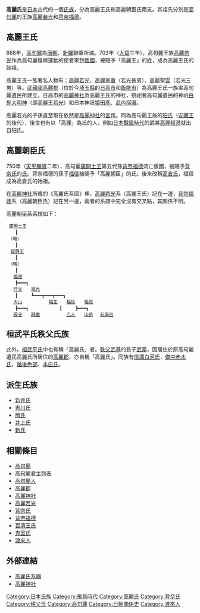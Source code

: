 {{japanese|japanese=高麗氏|kana=こま の うじ<br/>こまし|romaji=Koma no uji<br/>Komashi}}
'''高麗氏'''是[[日本|日本]]古代的一個[[氏族|氏族]]，分為高麗王氏和高麗朝臣氏兩支。其祖先分別是[[高句麗|高句麗]]的王族[[高麗若光|高麗若光]]和[[背奈福德|背奈福德]]。

==高麗王氏==
668年，[[高句麗|高句麗]]為[[唐朝|唐朝]]、[[新羅|新羅]]聯軍所滅。703年（[[大寶_(日本)|大寶]]三年），高句麗王族[[高麗若光|高麗若光]]作為高句麗復興運動的使者來到[[倭國|倭國]]，被賜予「高麗王」的姓，成為高麗王氏的始祖。

高麗王氏一族著名人物有：[[高麗若光|高麗若光]]、[[高麗家重|高麗家重]]（若光長男）、[[高麗聖雲|高麗聖雲]]（若光三男）等。[[武藏國|武藏國]][[高麗郡|高麗郡]]（位於今[[埼玉縣|埼玉縣]]的[[日高市|日高市]]和[[飯能市|飯能市]]）為高麗王氏一族率高句麗遺民所建立。日高市的[[高麗神社|高麗神社]]為高麗王氏的神社，祭祀著高句麗遺民的神祇[[白髭大明神|白髭大明神]]（即[[高麗若光|高麗王若光]]）和日本神祇[[猿田彥|猿田彥]]、[[武內宿禰|武內宿禰]]。

高麗若光的子孫直至現在依然是[[高麗神社|高麗神社]]的[[宮司|宮司]]。同為高句麗王族的[[狛氏|狛氏]]（[[安藏王|安藏王]]的後代），後世也有以「高麗」為氏的人，例如[[戰國_(日本)|日本戰國時代]]的武將[[高麗經澄|高麗經澄]]就出自狛氏。
==高麗朝臣氏==
750年（[[天平勝寶|天平勝寶]]二年），高句麗[[廣開土王|廣開土王]]第五代孫[[背奈福德|背奈福德]]流亡倭國，被賜予[[背奈氏|背奈氏]]的[[氏|氏]]。背奈福德的孫子[[高倉福信|福信]]被賜予「高麗朝臣」的氏。後來改稱[[高倉氏|高倉氏]]，福信成為高倉氏的始祖。

在[[高麗神社|高麗神社]]所傳的《高麗氏系圖》裡，[[高麗若光|高麗若光]]系（高麗王氏）記在一邊，[[背奈福德|背奈福德]]系（高麗朝臣氏）記在另一邊，兩者的系譜中完全沒有交叉點，其關係不明。

高麗朝臣系系譜如下：

  [[廣開土王|廣開土王]]
 　　┃
 　（略）
 　　┃
 　[[延興王|延興王]]
 　　┃
 　（略）
 　　┃
 　 [[背奈福德|福德]]
 　　┣━━━┓
 　 [[背奈行文|行文]]　　[[背奈福光|福光]]
 　　┃　　　┗━━━┳━━━┳━━━┓
 　 [[高麗大山|大山]]　　　　　　[[高麗福主|福主]]　　[[高麗福延|福延]]　　[[高倉福信|福信]]
 　　┣━━━┓　　　　　　　┃　　　┣━━━┓
 　 [[高倉殿守|殿守]]　　[[高倉殿繼|殿繼]]　　　　　　[[高倉乙人|乙人]]　　[[高倉山岳|山岳]]　 [[高倉石麻呂|石麻呂]]

==桓武平氏秩父氏族==
此外，[[桓武平氏|桓武平氏]]中也有稱「高麗氏」者。[[秩父武基|秩父武基]]的長子[[秩父武家|武家]]，因居住於原高句麗遺民高麗氏所居住的[[高麗郡|高麗郡]]，亦自稱「高麗氏」。同族有[[信濃|信濃]][[白河氏|白河氏]]，[[備中|備中]][[赤木氏|赤木氏]]，[[越後|越後]][[色部氏|色部]]、[[本庄氏|本庄氏]]。
==派生氏族==
*[[新井氏|新井氏]]　
*[[吉川氏_(高麗氏)|吉川氏]]
*[[勝氏|勝氏]]
*[[井上氏_(高麗氏)|井上氏]]
*[[新氏|新氏]]
==相關條目==
*[[高句麗|高句麗]]
*[[高句麗君主列表|高句麗君主列表]]
*[[高句麗人|高句麗人]]
*[[高麗郡|高麗郡]]
*[[高麗神社|高麗神社]]
*[[高麗若光|高麗若光]]
*[[背奈氏|背奈氏]]
*[[背奈福德|背奈福德]]
*[[百濟王氏|百濟王氏]]
*[[鬼室氏|鬼室氏]]
*[[渡來人|渡來人]]
== 外部連結 ==
*[https://web.archive.org/web/20110829211622/http://www.myj7000.jp-biz.net/clan/03/03015.htm 高麗氏系譜]
*[http://skyimpulse.s26.xrea.com/koma.html 高麗神社] {{Wayback|url=http://skyimpulse.s26.xrea.com/koma.html |date=20090424083739 }} 
[[Category:日本氏族|Category:日本氏族]]
[[Category:飛鳥時代|Category:飛鳥時代]]
[[Category:高麗氏|Category:高麗氏]]
[[Category:背奈氏|Category:背奈氏]]
[[Category:秩父氏|Category:秩父氏]]
[[Category:高句麗|Category:高句麗]]
[[Category:日朝關係史|Category:日朝關係史]]
[[Category:渡來人|Category:渡來人]]